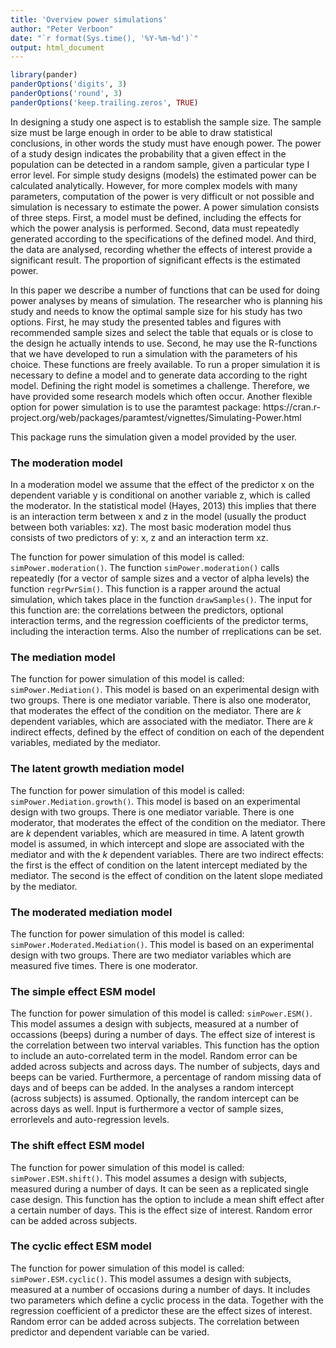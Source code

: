 ```yaml
---
title: 'Overview power simulations'
author: "Peter Verboon"
date: "`r format(Sys.time(), '%Y-%m-%d')`"
output: html_document
---
```


```r
library(pander)
panderOptions('digits', 3)
panderOptions('round', 3)
panderOptions('keep.trailing.zeros', TRUE)
```

In designing a study one aspect is to establish the sample size. The sample size must be large enough in order to be able to draw statistical conclusions, in other words the study must have enough power. The power of a study design indicates the probability that a given effect in the population can be detected in a random sample, given a particular type I error level. For simple study designs (models) the estimated power can be calculated analytically. However, for more complex models with many parameters, computation of the power is very difficult or not possible and simulation is necessary to estimate the power.
A power simulation consists of three steps. First, a model must be defined, including the effects for which the power analysis is performed. Second, data must repeatedly generated according to the specifications of the defined model. And third, the data are analysed, recording whether the effects of interest provide a significant result. The proportion of significant effects is the estimated power.


In this paper we describe a number of functions that can be used for doing power analyses by means of simulation.
The researcher who is planning his study and needs to know the optimal sample size for his study has two options. First, he may study the presented tables and figures with recommended sample sizes and select the table that equals or is close to the design he actually intends to use.  Second, he may use the R-functions that we have developed to run a simulation with the parameters of his choice. These functions are freely available.
To run a proper simulation it is necessary to define a model and to generate data according to the right model. Defining the right model is sometimes a challenge. Therefore, we have provided some research models which often occur.
Another flexible option for power simulation is to use the paramtest package: https://cran.r-project.org/web/packages/paramtest/vignettes/Simulating-Power.html

This package runs the simulation given a model provided by the user.




### The moderation model 

In a moderation model we assume that the effect of the predictor x on the dependent variable y is conditional on another variable z, which is called the moderator. In the statistical model (Hayes, 2013) this implies that there is an interaction term between x and z in the model (usually the product between both variables: xz). The most basic moderation model thus consists of two predictors of y: x, z and an interaction term xz. 

The function for power simulation of this model is called: ` simPower.moderation()`. The function ` simPower.moderation() ` calls repeatedly (for a vector of sample sizes and a vector of alpha levels) the function ` regrPwrSim() `. This function is a rapper around the actual simulation, which takes place in the function ` drawSamples() `. The input for this function are: the correlations between the  predictors, optional interaction terms, and the regression coefficients of the predictor terms, including the interaction terms. Also the number of rreplications can be set.


### The mediation model 
The function for power simulation of this model is called: ` simPower.Mediation() `.
This model is based on an experimental design with two groups. There is one mediator variable. There is also one moderator, that moderates the effect of the condition on the mediator. There are *k* dependent variables, which are associated with the mediator. There are *k* indirect effects, defined by the effect of condition on each of the dependent variables, mediated by the mediator.


### The latent growth mediation model
The function for power simulation of this model is called: ` simPower.Mediation.growth() `.
This model is based on an experimental design with two groups. There is one mediator variable. There is one moderator, that moderates the effect of the condition on the mediator. There are *k* dependent variables, which are measured in time. A latent growth model is assumed, in which intercept and slope are associated with the mediator and with the *k* dependent variables. There are two indirect effects: the first is the effect of condition on the latent intercept mediated by the mediator. The second is the effect of condition on the latent slope mediated by the mediator.


### The moderated mediation model
The function for power simulation of this model is called: ` simPower.Moderated.Mediation() `.
This model is based on an experimental design with two groups. There are two mediator variables which are measured five times. There is one moderator.

### The simple effect ESM model
The function for power simulation of this model is called: ` simPower.ESM() `.
This model assumes a design with subjects, measured at a number of occassions (beeps) during a number of days. The effect size of interest is the correlation between two interval variables. This function has the option to include an auto-correlated term in the model. Random error can be added across subjects and across days.
The number of subjects, days and beeps can be varied. Furthermore, a percentage of random missing data of days and of beeps can be added.
In the analyses a random intercept (across subjects) is assumed. Optionally, the random intercept can be across days as well.
Input is furthermore a vector of sample sizes, errorlevels and auto-regression levels.


### The shift effect ESM model
The function for power simulation of this model is called: `simPower.ESM.shift() `.
This model assumes a design with subjects, measured during a number of days. It can be seen as a replicated single case design. This function has the option to include a mean shift effect after a certain number of days. This is the effect size of interest. Random error can be added across subjects.


### The cyclic effect ESM model
The function for power simulation of this model is called: ` simPower.ESM.cyclic() `.
This model assumes a design with subjects, measured at a number of occasions during a number of days. It includes two parameters which define a cyclic process in the data. Together with the regression coefficient of a predictor these are the effect sizes of interest. Random error can be added across subjects. The correlation between predictor and dependent variable can be varied.


